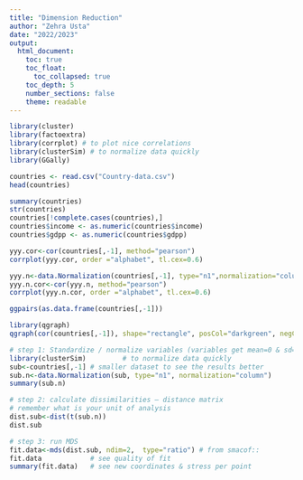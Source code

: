 ---
title: "Dimension Reduction"
author: "Zehra Usta"
date: "2022/2023"
output: 
  html_document:
    toc: true
    toc_float:
      toc_collapsed: true
    toc_depth: 5
    number_sections: false
    theme: readable
---

```{r, results = FALSE}
library(cluster)
library(factoextra)
library(corrplot) # to plot nice correlations
library(clusterSim) # to normalize data quickly
library(GGally)
```

```{r}
countries <- read.csv("Country-data.csv")  
head(countries)
```

```{r}


summary(countries)
str(countries)
countries[!complete.cases(countries),]
countries$income <- as.numeric(countries$income)
countries$gdpp <- as.numeric(countries$gdpp)

```

```{r}
yyy.cor<-cor(countries[,-1], method="pearson") 
corrplot(yyy.cor, order ="alphabet", tl.cex=0.6)

```

```{r}
yyy.n<-data.Normalization(countries[,-1], type="n1",normalization="column")
yyy.n.cor<-cor(yyy.n, method="pearson") 
corrplot(yyy.n.cor, order ="alphabet", tl.cex=0.6)

```

```{r}
ggpairs(as.data.frame(countries[,-1]))
```

```{r}
library(qgraph)
qgraph(cor(countries[,-1]), shape="rectangle", posCol="darkgreen", negCol="darkmagenta")

```

```{r}

# step 1: Standardize / normalize variables (variables get mean=0 & sd=1)
library(clusterSim) 		# to normalize data quickly
sub<-countries[,-1]	# smaller dataset to see the results better
sub.n<-data.Normalization(sub, type="n1", normalization="column")
summary(sub.n)

```

```{r}
# step 2: calculate dissimilarities – distance matrix
# remember what is your unit of analysis
dist.sub<-dist(t(sub.n))
dist.sub

```

```{r}
# step 3: run MDS
fit.data<-mds(dist.sub, ndim=2,  type="ratio") # from smacof::
fit.data			# see quality of fit
summary(fit.data)	# see new coordinates & stress per point 

```

```{}
```
